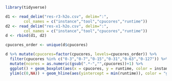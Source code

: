 ```r

library(tidyverse)

d1 <- read_delim("res-r3-h2o.csv", delim=":", 
        col_names = c("instance","tool","cpucores","runtime")) 
d2 <- read_delim("res-x1-h2o.csv", delim=":", 
        col_names = c("instance","tool","cpucores","runtime")) 
d <- rbind(d1, d2)

cpucores_order <- unique(d$cpucores)

d %>% mutate(cpucores=factor(cpucores, levels=cpucores_order)) %>% 
  filter(cpucores %in% c("0-3","0-7","0-15","0-31","0-63","0-127")) %>% 
  mutate(ncores = as.numeric(gsub(".*-","",cpucores))+1) %>% 
  ggplot() + geom_boxplot(aes(x = cpucores, y = runtime, color = instance)) +
  ylim(c(0,NA)) + geom_hline(aes(yintercept = min(runtime)), color = "grey60")

```